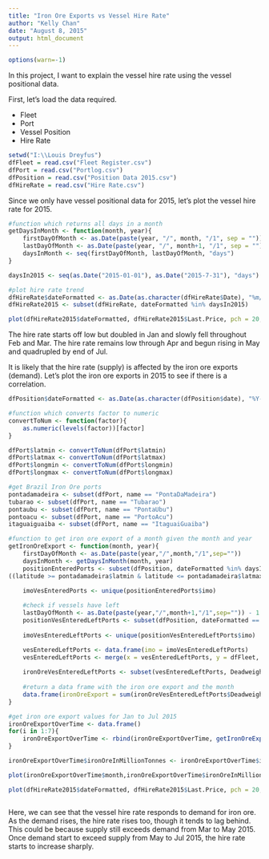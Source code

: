```yaml
---
title: "Iron Ore Exports vs Vessel Hire Rate"
author: "Kelly Chan"
date: "August 8, 2015"
output: html_document
---
```

```r
options(warn=-1)
```

In this project, I want to explain the vessel hire rate using the vessel positional data.

First, let's load the data required.

* Fleet
* Port
* Vessel Position
* Hire Rate

```r

setwd("I:\\Louis Dreyfus")
dfFleet = read.csv("Fleet Register.csv")
dfPort = read.csv("Portlog.csv")
dfPosition = read.csv("Position Data 2015.csv")
dfHireRate = read.csv("Hire Rate.csv")

```
Since we only have vessel positional data for 2015, let's plot the vessel hire rate for 2015.

```r

#function which returns all days in a month
getDaysInMonth <- function(month, year){
    firstDayOfMonth <- as.Date(paste(year, "/", month, "/1", sep = ""))
    lastDayOfMonth <- as.Date(paste(year, "/", month+1, "/1", sep = "")) - 1
    daysInMonth <- seq(firstDayOfMonth, lastDayOfMonth, "days")
}

daysIn2015 <- seq(as.Date("2015-01-01"), as.Date("2015-7-31"), "days")

#plot hire rate trend
dfHireRate$dateFormatted <- as.Date(as.character(dfHireRate$Date), "%m/%d/%Y")
dfHireRate2015 <- subset(dfHireRate, dateFormatted %in% daysIn2015)

plot(dfHireRate2015$dateFormatted, dfHireRate2015$Last.Price, pch = 20, xlab = "", ylab = "Hire Rate ($)", main = "Vessel Hire Rate over Time")

```

The hire rate starts off low but doubled in Jan and slowly fell throughout Feb and Mar. The hire rate remains low through Apr and begun rising in May and quadrupled by end of Jul.

It is likely that the hire rate (supply) is affected by the iron ore exports (demand). Let's plot the iron ore exports in 2015 to see if there is a correlation.

```r

dfPosition$dateFormatted <- as.Date(as.character(dfPosition$date), "%Y-%m-%d")

#function which converts factor to numeric
convertToNum <- function(factor){
    as.numeric(levels(factor))[factor]
}

dfPort$latmin <- convertToNum(dfPort$latmin)
dfPort$latmax <- convertToNum(dfPort$latmax)
dfPort$longmin <- convertToNum(dfPort$longmin)
dfPort$longmax <- convertToNum(dfPort$longmax)

#get Brazil Iron Ore ports
pontadamadeira <- subset(dfPort, name == "PontaDaMadeira")
tubarao <- subset(dfPort, name == "Tubarao")
pontaubu <- subset(dfPort, name == "PontaUbu")
pontoacu <- subset(dfPort, name == "PortoAcu")
itaguaiguaiba <- subset(dfPort, name == "ItaguaiGuaiba")

#function to get iron ore export of a month given the month and year
getIronOreExport <- function(month, year){
    firstDayOfMonth <- as.Date(paste(year,"/",month,"/1",sep=""))
    daysInMonth <- getDaysInMonth(month, year)
    positionEnteredPorts <- subset(dfPosition, dateFormatted %in% daysInMonth & status == "Moored" & 
((latitude >= pontadamadeira$latmin & latitude <= pontadamadeira$latmax & longitude >= pontadamadeira$longmin & longitude <= pontadamadeira$longmax) | (latitude >= tubarao$latmin & latitude <= tubarao$latmax & longitude >= tubarao$longmin & longitude <= tubarao$longmax) | (latitude >= pontaubu$latmin & latitude <= pontaubu$latmax & longitude >= pontaubu$longmin & longitude <= pontaubu$longmax) | (latitude >= pontoacu$latmin & latitude <= pontoacu$latmax & longitude >= pontoacu$longmin & longitude <= pontoacu$longmax) | (latitude >= itaguaiguaiba$latmin & latitude <= itaguaiguaiba$latmax & longitude >= itaguaiguaiba$longmin & longitude <= itaguaiguaiba$longmax)))
    
    imoVesEnteredPorts <- unique(positionEnteredPorts$imo)

    #check if vessels have left
    lastDayOfMonth <- as.Date(paste(year,"/",month+1,"/1",sep="")) - 1
    positionVesEnteredLeftPorts <- subset(dfPosition, dateFormatted == lastDayOfMonth & imo %in% imoVesEnteredPorts & status != "Moored" & !((latitude >= pontadamadeira$latmin & latitude <= pontadamadeira$latmax & longitude >= pontadamadeira$longmin & longitude <= pontadamadeira$longmax) | (latitude >= tubarao$latmin & latitude <= tubarao$latmax & longitude >= tubarao$longmin & longitude <= tubarao$longmax) | (latitude >= pontaubu$latmin & latitude <= pontaubu$latmax & longitude >= pontaubu$longmin & longitude <= pontaubu$longmax) | (latitude >= pontoacu$latmin & latitude <= pontoacu$latmax & longitude >= pontoacu$longmin & longitude <= pontoacu$longmax) | (latitude >= itaguaiguaiba$latmin & latitude <= itaguaiguaiba$latmax & longitude >= itaguaiguaiba$longmin & longitude <= itaguaiguaiba$longmax)))
    
    imoVesEnteredLeftPorts <- unique(positionVesEnteredLeftPorts$imo)

    vesEnteredLeftPorts <- data.frame(imo = imoVesEnteredLeftPorts)
    vesEnteredLeftPorts <- merge(x = vesEnteredLeftPorts, y = dfFleet, by = "imo")
    
    ironOreVesEnteredLeftPorts <- subset(vesEnteredLeftPorts, Deadweight > 60000)
    
    #return a data frame with the iron ore export and the month
    data.frame(ironOreExport = sum(ironOreVesEnteredLeftPorts$Deadweight), month = firstDayOfMonth)
}

#get iron ore export values for Jan to Jul 2015
ironOreExportOverTime <- data.frame()
for(i in 1:7){
    ironOreExportOverTime <- rbind(ironOreExportOverTime, getIronOreExport(i, 2015))
}

ironOreExportOverTime$ironOreInMillionTonnes <- ironOreExportOverTime$ironOreExport / 1000000

plot(ironOreExportOverTime$month,ironOreExportOverTime$ironOreInMillionTonnes, type="l", xlab = "", ylab = "Iron Ore Exported (million tonnes)", main = "Iron Ore Export over Time")

plot(dfHireRate2015$dateFormatted, dfHireRate2015$Last.Price, pch = 20, xlab = "", ylab = "Hire Rate ($)", main = "Vessel Hire Rate over Time")

```
```r
```
Here, we can see that the vessel hire rate responds to demand for iron ore. As the demand rises, the hire rate rises too, though it tends to lag behind. This could be because supply still exceeds demand from Mar to May 2015. Once demand start to exceed supply from May to Jul 2015, the hire rate starts to increase sharply.